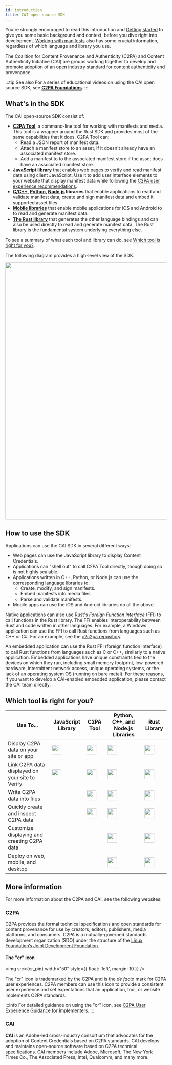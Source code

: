 ```yaml
---
id: introduction
title: CAI open source SDK
---
```



You're strongly encouraged to read this introduction and [Getting started](getting-started.mdx) to give you some basic background and context, before you dive right into development. [Working with manifests](manifest/understanding.md) also has some crucial information, regardless of which language and library you use.

The Coalition for Content Provenance and Authenticity (C2PA) and Content Authenticity Initiative (CAI) are groups working together to develop and promote adoption of an open industry standard for content authenticity and provenance.

:::tip See also
For a series of educational videos on using the CAI open source SDK, see [**C2PA Foundations**](http://learn.contentauthenticity.org/).
:::

## What's in the SDK

The CAI open-source SDK consist of:

- [**C2PA Tool**](c2patool/readme.md), a command-line tool for working with manifests and media. This tool is a wrapper around the Rust SDK and provides most of the same capabilities that it does. C2PA Tool can:
  - Read a JSON report of manifest data.
  - Attach a manifest store to an asset, if it doesn't already have an associated manifest store.
  - Add a manifest to to the associated manifest store if the asset does have an associated manifest store.
- [**JavaScript library**](c2pa-js) that enables web pages to verify and read manifest data using client JavaScript. Use it to add user interface elements to your website that display manifest data while following the [C2PA user experience recommendations](https://c2pa.org/specifications/specifications/1.0/ux/UX_Recommendations.html).
- **[C/C++](c2pa-c/readme.md), [Python](c2pa-python/readme.md), [Node.js](c2pa-node/readme.md) libraries** that enable applications to read and validate manifest data, create and sign manifest data and embed it supported asset files.
- [**Mobile libraries**](mobile.md) that enable mobile applications for iOS and Android to to read and generate manifest data.
- [**The Rust library**](rust-sdk/readme.md) that generates the other language bindings and can also be used directly to read and generate manifest data. The Rust library is the fundamental system underlying everything else.

To see a summary of what each tool and library can do, see [Which tool is right for you?](#which-tool-is-right-for-you).

The following diagram provides a high-level view of the SDK.

<img src={cai_open_source} width="800" />

## How to use the SDK

Applications can use the CAI SDK in several different ways:

- Web pages can use the JavaScript library to display Content Credentials.
- Applications can "shell out" to call C2PA Tool directly, though doing so is not highly scalable.
- Applications written in C++, Python, or Node.js can use the corresponding language libraries to:
  - Create, modify, and sign manifests.
  - Embed manifests into media files.
  - Parse and validate manifests.
- Mobile apps can use the iOS and Android libraries do all the above.

Native applications can also use Rust's _Foreign Function Interface_ (FFI) to call functions in the Rust library. The FFI enables interoperability between Rust and code written in other languages. For example, a Windows application can use the FFI to call Rust functions from languages such as C++ or C#. For an example, see the [c2c2pa repository](https://github.com/contentauth/c2c2pa).

An embedded application can use the Rust FFI (foreign function interface) to call Rust functions from languages such as C or C++, similarly to a native application. Embedded applications have unique constraints tied to the devices on which they run, including small memory footprint, low-powered hardware, intermittent network access, unique operating systems, or the lack of an operating system OS (running on bare metal). For these reasons, if you want to develop a CAI-enabled embedded application, please contact the CAI team directly.

## Which tool is right for you?


<table>
  <thead>
    <tr>
      <th style={{ textAlign: 'left' }}>Use To...</th>
      <th style={{ textAlign: 'left' }}>JavaScript Library </th>
      <th style={{ textAlign: 'left' }}>C2PA Tool</th>
      <th style={{ textAlign: 'left' }}>Python, C++, and Node.js Libraries </th>
      <th style={{ textAlign: 'left' }}>Rust Library</th>
    </tr>
  </thead>
  <tbody>
    <tr>
      <td style={{ textAlign: 'left' }}>
        Display C2PA data on your site or app
      </td>
      <td style={{ textAlign: 'center' }}>
        <img src={green_check} width="30" />
      </td>
      <td style={{ textAlign: 'center' }}>
        <img src={green_check} width="30" />
      </td>
      <td style={{ textAlign: 'center' }}>
        <img src={green_check} width="30" />
      </td>
      <td style={{ textAlign: 'center' }}>
        <img src={green_check} width="30" />
      </td>
    </tr>
    <tr>
      <td style={{ textAlign: 'left' }}>
        Link C2PA data displayed on your site to Verify
      </td>
      <td style={{ textAlign: 'center' }}>
        <img src={green_check} width="30" />
      </td>
      <td style={{ textAlign: 'center' }}>
        <img src={green_check} width="30" />
      </td>
      <td style={{ textAlign: 'center' }}>
        <img src={green_check} width="30" />
      </td>
      <td style={{ textAlign: 'center' }}>
        <img src={green_check} width="30" />
      </td>
    </tr>
    <tr>
      <td style={{ textAlign: 'left' }}>Write C2PA data into files</td>
      <td style={{ textAlign: 'center' }}></td>
      <td style={{ textAlign: 'center' }}>
        <img src={green_check} width="30" />
      </td>
      <td style={{ textAlign: 'center' }}>
        <img src={green_check} width="30" />
      </td>
      <td style={{ textAlign: 'center' }}>
        <img src={green_check} width="30" />
      </td>
    </tr>
    <tr>
      <td style={{ textAlign: 'left' }}>
        Quickly create and inspect C2PA data
      </td>
      <td style={{ textAlign: 'center' }}></td>
      <td style={{ textAlign: 'center' }}>
        <img src={green_check} width="30" />
      </td>
      <td style={{ textAlign: 'center' }}>
        <img src={green_check} width="30" />
      </td>
      <td style={{ textAlign: 'center' }}>
        <img src={green_check} width="30" />
      </td>
    </tr>
    <tr>
      <td style={{ textAlign: 'left' }}>
        Customize displaying and creating C2PA data
      </td>
      <td style={{ textAlign: 'center' }}></td>
      <td style={{ textAlign: 'center' }}></td>
      <td style={{ textAlign: 'center' }}>
        <img src={green_check} width="30" />
      </td>
      <td style={{ textAlign: 'center' }}>
        <img src={green_check} width="30" />
      </td>
    </tr>
    <tr>
      <td style={{ textAlign: 'left' }}>Deploy on web, mobile, and desktop</td>
      <td style={{ textAlign: 'center' }}></td>
      <td style={{ textAlign: 'center' }}></td>
      <td style={{ textAlign: 'center' }}>
        <img src={green_check} width="30" />
      </td>
      <td style={{ textAlign: 'center' }}>
        <img src={green_check} width="30" />
      </td>
    </tr>
  </tbody>
</table>

## More information

For more information about the C2PA and CAI, see the following websites:


<MoreInfoTable name="more-info" />

### C2PA

C2PA provides the formal technical specifications and open standards for content provenance for use by creators, editors, publishers, media platforms, and consumers. C2PA is a mutually-governed standards development organization (SDO) under the structure of the [Linux Foundation’s Joint Development Foundation](https://jointdevelopment.org/).

#### The "cr" icon

<img src={cr_pin} width="50" style={{ float: 'left', margin: 10 }} />

The "cr" icon is trademarked by the C2PA and is the _de facto_ mark for C2PA user experiences. C2PA members can use this icon to provide a consistent user experience and set expectations that an application, tool, or website implements C2PA standards.

:::info
For detailed guidance on using the "cr" icon, see [C2PA User Experience Guidance for Implementers](https://c2pa.org/specifications/specifications/2.0/ux/UX_Recommendations.html#_l1_indicator_of_c2pa_data).
:::

### CAI

**CAI** is an Adobe-led cross-industry consortium that advocates for the adoption of Content Credentials based on C2PA standards. CAI develops and maintains open-source software based on C2PA technical specifications.
CAI members include Adobe, Microsoft, The New York Times Co., The Associated Press, Intel, Qualcomm, and many more.
